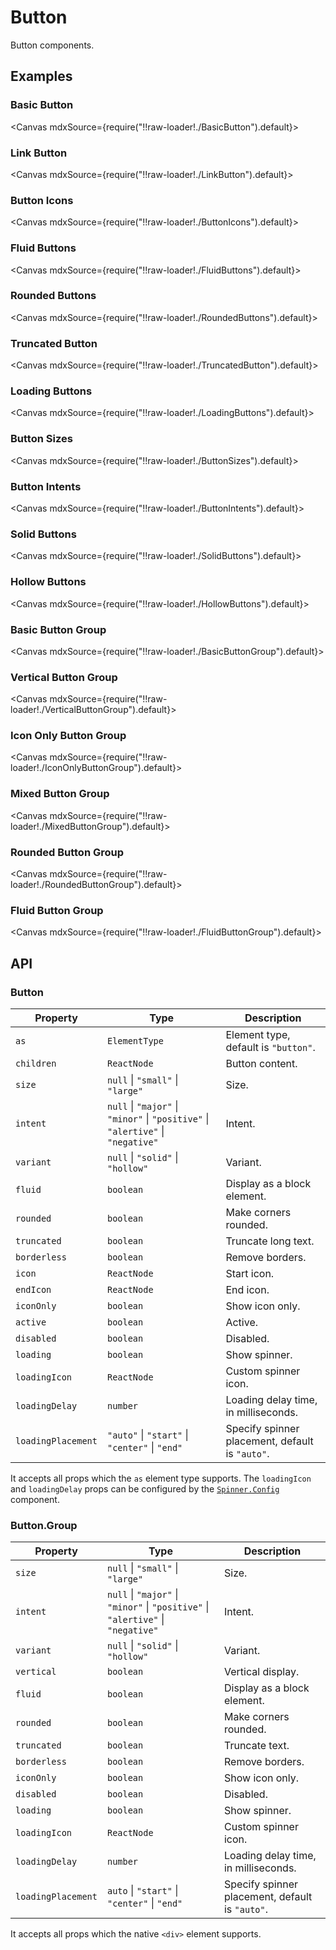 
<Meta title="Generics/Button" />

# Button

Button components.

## Examples

### Basic Button

<Canvas mdxSource={require("!!raw-loader!./BasicButton").default}>
  <Story id="examples-button--basic-button" />
</Canvas>

### Link Button

<Canvas mdxSource={require("!!raw-loader!./LinkButton").default}>
  <Story id="examples-button--link-button" />
</Canvas>

### Button Icons

<Canvas mdxSource={require("!!raw-loader!./ButtonIcons").default}>
  <Story id="examples-button--button-icons" />
</Canvas>

### Fluid Buttons

<Canvas mdxSource={require("!!raw-loader!./FluidButtons").default}>
  <Story id="examples-button--fluid-buttons" />
</Canvas>

### Rounded Buttons

<Canvas mdxSource={require("!!raw-loader!./RoundedButtons").default}>
  <Story id="examples-button--rounded-buttons" />
</Canvas>

### Truncated Button

<Canvas mdxSource={require("!!raw-loader!./TruncatedButton").default}>
  <Story id="examples-button--truncated-button" />
</Canvas>

### Loading Buttons

<Canvas mdxSource={require("!!raw-loader!./LoadingButtons").default}>
  <Story id="examples-button--loading-buttons" />
</Canvas>

### Button Sizes

<Canvas mdxSource={require("!!raw-loader!./ButtonSizes").default}>
  <Story id="examples-button--button-sizes" />
</Canvas>

### Button Intents

<Canvas mdxSource={require("!!raw-loader!./ButtonIntents").default}>
  <Story id="examples-button--button-intents" />
</Canvas>

### Solid Buttons

<Canvas mdxSource={require("!!raw-loader!./SolidButtons").default}>
  <Story id="examples-button--solid-buttons" />
</Canvas>

### Hollow Buttons

<Canvas mdxSource={require("!!raw-loader!./HollowButtons").default}>
  <Story id="examples-button--hollow-buttons" />
</Canvas>

### Basic Button Group

<Canvas mdxSource={require("!!raw-loader!./BasicButtonGroup").default}>
  <Story id="examples-button--basic-button-group" />
</Canvas>

### Vertical Button Group

<Canvas mdxSource={require("!!raw-loader!./VerticalButtonGroup").default}>
  <Story id="examples-button--vertical-button-group" />
</Canvas>

### Icon Only Button Group

<Canvas mdxSource={require("!!raw-loader!./IconOnlyButtonGroup").default}>
  <Story id="examples-button--icon-only-button-group" />
</Canvas>

### Mixed Button Group

<Canvas mdxSource={require("!!raw-loader!./MixedButtonGroup").default}>
  <Story id="examples-button--mixed-button-group" />
</Canvas>

### Rounded Button Group

<Canvas mdxSource={require("!!raw-loader!./RoundedButtonGroup").default}>
  <Story id="examples-button--rounded-button-group" />
</Canvas>

### Fluid Button Group

<Canvas mdxSource={require("!!raw-loader!./FluidButtonGroup").default}>
  <Story id="examples-button--fluid-button-group" />
</Canvas>

## API

### Button

| Property           | Type                                                                             | Description                                     |
| ------------------ | -------------------------------------------------------------------------------- | ----------------------------------------------- |
| `as`               | `ElementType`                                                                    | Element type, default is `"button"`.            |
| `children`         | `ReactNode`                                                                      | Button content.                                 |
| `size`             | `null` \| `"small"` \| `"large"`                                                 | Size.                                           |
| `intent`           | `null` \| `"major"` \| `"minor"` \| `"positive"` \| `"alertive"` \| `"negative"` | Intent.                                         |
| `variant`          | `null` \| `"solid"` \| `"hollow"`                                                | Variant.                                        |
| `fluid`            | `boolean`                                                                        | Display as a block element.                     |
| `rounded`          | `boolean`                                                                        | Make corners rounded.                           |
| `truncated`        | `boolean`                                                                        | Truncate long text.                             |
| `borderless`       | `boolean`                                                                        | Remove borders.                                 |
| `icon`             | `ReactNode`                                                                      | Start icon.                                     |
| `endIcon`          | `ReactNode`                                                                      | End icon.                                       |
| `iconOnly`         | `boolean`                                                                        | Show icon only.                                 |
| `active`           | `boolean`                                                                        | Active.                                         |
| `disabled`         | `boolean`                                                                        | Disabled.                                       |
| `loading`          | `boolean`                                                                        | Show spinner.                                   |
| `loadingIcon`      | `ReactNode`                                                                      | Custom spinner icon.                            |
| `loadingDelay`     | `number`                                                                         | Loading delay time, in milliseconds.            |
| `loadingPlacement` | `"auto"` \| `"start"` \| `"center"` \| `"end"`                                   | Specify spinner placement, default is `"auto"`. |

It accepts all props which the `as` element type supports. The `loadingIcon` and `loadingDelay` props can be configured by the [`Spinner.Config`](?path=/story/feedbacks-spinner--page#spinnerconfig) component.

### Button.Group

| Property           | Type                                                                             | Description                                     |
| ------------------ | -------------------------------------------------------------------------------- | ----------------------------------------------- |
| `size`             | `null` \| `"small"` \| `"large"`                                                 | Size.                                           |
| `intent`           | `null` \| `"major"` \| `"minor"` \| `"positive"` \| `"alertive"` \| `"negative"` | Intent.                                         |
| `variant`          | `null` \| `"solid"` \| `"hollow"`                                                | Variant.                                        |
| `vertical`         | `boolean`                                                                        | Vertical display.                               |
| `fluid`            | `boolean`                                                                        | Display as a block element.                     |
| `rounded`          | `boolean`                                                                        | Make corners rounded.                           |
| `truncated`        | `boolean`                                                                        | Truncate text.                                  |
| `borderless`       | `boolean`                                                                        | Remove borders.                                 |
| `iconOnly`         | `boolean`                                                                        | Show icon only.                                 |
| `disabled`         | `boolean`                                                                        | Disabled.                                       |
| `loading`          | `boolean`                                                                        | Show spinner.                                   |
| `loadingIcon`      | `ReactNode`                                                                      | Custom spinner icon.                            |
| `loadingDelay`     | `number`                                                                         | Loading delay time, in milliseconds.            |
| `loadingPlacement` | `auto` \| `"start"` \| `"center"` \| `"end"`                                     | Specify spinner placement, default is `"auto"`. |

It accepts all props which the native `<div>` element supports.

